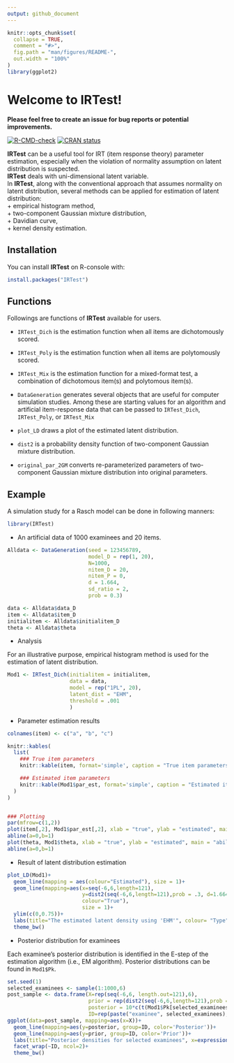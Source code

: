 ```yaml
---
output: github_document
---
```


<!-- README.md is generated from README.Rmd. Please edit that file -->

```r
knitr::opts_chunk$set(
  collapse = TRUE,
  comment = "#>",
  fig.path = "man/figures/README-",
  out.width = "100%" 
)
library(ggplot2)
```

# Welcome to **IRTest**!

__Please feel free to create an issue for bug reports or potential improvements.__

<!-- badges: start -->
[![R-CMD-check](https://github.com/SeewooLi/IRTest/actions/workflows/R-CMD-check.yaml/badge.svg)](https://github.com/SeewooLi/IRTest/actions/workflows/R-CMD-check.yaml)
[![CRAN status](https://www.r-pkg.org/badges/version/IRTest)](https://CRAN.R-project.org/package=IRTest)
<!-- badges: end -->

**IRTest** can be a useful tool for IRT (item response theory) parameter estimation, especially when the violation of normality assumption on latent distribution is suspected. \
**IRTest** deals with uni-dimensional latent variable. \
In **IRTest**, along with the conventional approach that assumes normality on latent distribution, several methods can be applied for estimation of latent distribution: \
    + empirical histogram method, \
    + two-component Gaussian mixture distribution, \
    + Davidian curve, \
    + kernel density estimation.

## Installation

You can install **IRTest** on R-console with:

``` r
install.packages("IRTest")
```

## Functions

Followings are functions of **IRTest** available for users.

  + `IRTest_Dich` is the estimation function when all items are dichotomously scored.
  
  + `IRTest_Poly` is the estimation function when all items are polytomously scored.
  
  + `IRTest_Mix` is the estimation function for a mixed-format test, a combination of dichotomous item(s) and polytomous item(s).

  + `DataGeneration` generates several objects that are useful for computer simulation studies. Among these are starting values for an algorithm and artificial item-response data that can be passed to `IRTest_Dich`, `IRTest_Poly`, or `IRTest_Mix`

  + `plot_LD` draws a plot of the estimated latent distribution.
  
  + `dist2` is a probability density function of two-component Gaussian mixture distribution.
  
  + `original_par_2GM` converts re-parameterized parameters of two-component Gaussian mixture distribution into original parameters.  

## Example

A simulation study for a Rasch model can be done in following manners:

```r
library(IRTest)
```

* An artificial data of 1000 examinees and 20 items.

```r
Alldata <- DataGeneration(seed = 123456789,
                          model_D = rep(1, 20),
                          N=1000,
                          nitem_D = 20,
                          nitem_P = 0,
                          d = 1.664,
                          sd_ratio = 2,
                          prob = 0.3)

data <- Alldata$data_D
item <- Alldata$item_D
initialitem <- Alldata$initialitem_D
theta <- Alldata$theta
```

* Analysis 

For an illustrative purpose, empirical histogram method is used for the estimation of latent distribution.

```r
Mod1 <- IRTest_Dich(initialitem = initialitem,
                    data = data,
                    model = rep("1PL", 20),
                    latent_dist = "EHM",
                    threshold = .001
                    )
```

* Parameter estimation results

```r
colnames(item) <- c("a", "b", "c")

knitr::kables(
  list(
    ### True item parameters 
    knitr::kable(item, format='simple', caption = "True item parameters", digits = 2),

    ### Estimated item parameters
    knitr::kable(Mod1$par_est, format='simple', caption = "Estimated item parameters", digits = 2)
  )
)


### Plotting
par(mfrow=c(1,2))
plot(item[,2], Mod1$par_est[,2], xlab = "true", ylab = "estimated", main = "item parameters")
abline(a=0,b=1)
plot(theta, Mod1$theta, xlab = "true", ylab = "estimated", main = "ability parameters")
abline(a=0,b=1)
```

* Result of latent distribution estimation

```r
plot_LD(Mod1)+
  geom_line(mapping = aes(colour="Estimated"), size = 1)+
  geom_line(mapping=aes(x=seq(-6,6,length=121), 
                        y=dist2(seq(-6,6,length=121),prob = .3, d=1.664, sd_ratio = 2), 
                        colour="True"),
                        size = 1)+
  ylim(c(0,0.75))+
  labs(title="The estimated latent density using 'EHM'", colour= "Type")+
  theme_bw()
```

* Posterior distribution for examinees

Each examinee's posterior distribution is identified in the E-step of the estimation algorithm (i.e., EM algorithm).
Posterior distributions can be found in `Mod1$Pk`.

```r
set.seed(1)
selected_examinees <- sample(1:1000,6)
post_sample <- data.frame(X=rep(seq(-6,6, length.out=121),6), 
                          prior = rep(dist2(seq(-6,6,length=121),prob = .3, d=1.664, sd_ratio = 2), 6),
                          posterior = 10*c(t(Mod1$Pk[selected_examinees,])), 
                          ID=rep(paste("examinee", selected_examinees), each=121))
ggplot(data=post_sample, mapping=aes(x=X))+
  geom_line(mapping=aes(y=posterior, group=ID, color='Posterior'))+
  geom_line(mapping=aes(y=prior, group=ID, color='Prior'))+
  labs(title="Posterior densities for selected examinees", x=expression(theta), y='density')+
  facet_wrap(~ID, ncol=2)+
  theme_bw()
```
